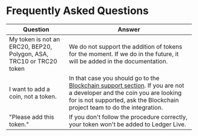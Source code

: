 # Frequently Asked Questions

| Question        |  Answer        | 
| --------------- | -------------- | 
| My token is not an ERC20, BEP20, Polygon, ASA, TRC10 or TRC20 token   | We do not support the addition of tokens for the moment. If we do in the future, it will be added in the documentation. | 
| I want to add a coin, not a token.  | In that case you should go to the [Blockchain support section](../../coin/general-process/). If you are not a developer and the coin you are looking for is not supported, ask the Blockchain project team to do the integration. | 
| "Please add this token." | If you don't follow the procedure correctly, your token won't be added to Ledger Live. | 
